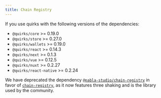 ```yaml
---
title: Chain Registry
---
```


If you use quirks with the following versions of the dependencies:

- `@quirks/core` >= 0.19.0
- `@quirks/store` >= 0.27.0
- `@quirks/wallets` >= 0.19.0
- `@quirks/react` >= 0.14.3
- `@quirks/next` >= 0.1.3
- `@quirks/vue` >= 0.12.5
- `@quirks/nuxt` >= 0.2.27
- `@quirks/react-native` >= 0.2.24

We have deprecated the dependency [`@nabla-studio/chain-registry`](https://www.npmjs.com/package/@nabla-studio/chain-registry) in favor of [`chain-registry`](https://www.npmjs.com/package/chain-registry), as it now features three shaking and is the library used by the community.
